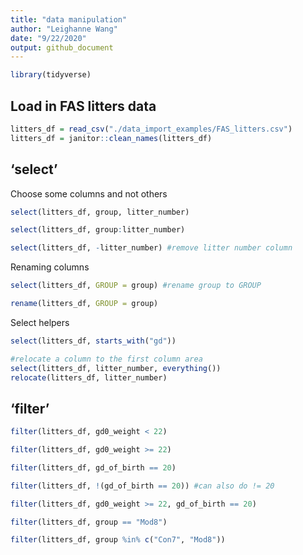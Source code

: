 ```yaml
---
title: "data manipulation"
author: "Leighanne Wang"
date: "9/22/2020"
output: github_document
---
```


```r
library(tidyverse)
```
## Load in FAS litters data

```r
litters_df = read_csv("./data_import_examples/FAS_litters.csv")
litters_df = janitor::clean_names(litters_df)
```

## 'select'

Choose some columns and not others

```r
select(litters_df, group, litter_number)
```

```r
select(litters_df, group:litter_number)
```

```r
select(litters_df, -litter_number) #remove litter number column
```

Renaming columns

```r
select(litters_df, GROUP = group) #rename group to GROUP
```

```r
rename(litters_df, GROUP = group)
```

Select helpers

```r
select(litters_df, starts_with("gd"))
```

```r
#relocate a column to the first column area
select(litters_df, litter_number, everything())
relocate(litters_df, litter_number)
```

## 'filter'

```r
filter(litters_df, gd0_weight < 22)
```

```r
filter(litters_df, gd0_weight >= 22)
```

```r
filter(litters_df, gd_of_birth == 20)
```

```r
filter(litters_df, !(gd_of_birth == 20)) #can also do != 20
```

```r
filter(litters_df, gd0_weight >= 22, gd_of_birth == 20)
```

```r
filter(litters_df, group == "Mod8")
```

```r
filter(litters_df, group %in% c("Con7", "Mod8"))
```
